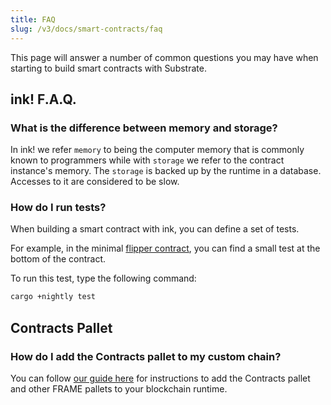 ```yaml
---
title: FAQ
slug: /v3/docs/smart-contracts/faq
---
```


This page will answer a number of common questions you may have when starting to build smart
contracts with Substrate.

## ink! F.A.Q.

### What is the difference between memory and storage?

In ink! we refer `memory` to being the computer memory that is commonly known to programmers while
with `storage` we refer to the contract instance's memory. The `storage` is backed up by the runtime
in a database. Accesses to it are considered to be slow.

### How do I run tests?

When building a smart contract with ink, you can define a set of tests.

For example, in the minimal
[flipper contract](https://github.com/paritytech/ink/blob/master/examples/flipper/lib.rs),
you can find a small test at the bottom of the contract.

To run this test, type the following command:

```bash
cargo +nightly test
```

## Contracts Pallet

### How do I add the Contracts pallet to my custom chain?

You can follow
[our guide here](/tutorials/add-contracts-pallet) for instructions to add the Contracts pallet
and other FRAME pallets to your blockchain runtime.
